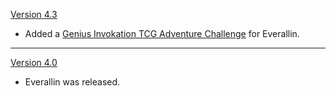 {{Change History/Header}}
[[Version 4.3]]
* Added a [[Genius Invokation TCG/Stage/Everallin/Defensive Strategizing|Genius Invokation TCG Adventure Challenge]] for Everallin.
----
[[Version 4.0]]
* Everallin was released.